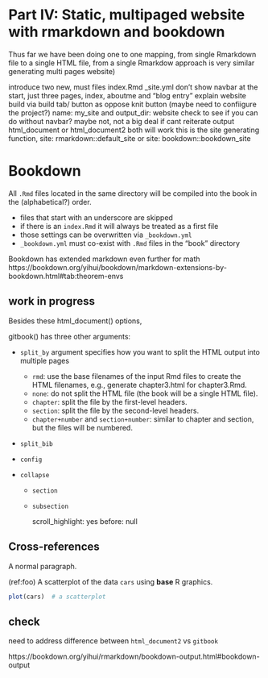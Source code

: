 # Part IV: Static, multipaged website with rmarkdown and bookdown

Thus far we have been doing one to one mapping, from single Rmarkdown file to a single HTML file,
from a single Rmarkdow approach is very similar generating multi pages website)

introduce two new, must files
 index.Rmd
_site.yml
don't show navbar at the start, just three pages, index, aboutme and "blog entry"
explain website build via build tab/ button as oppose knit button (maybe need to confiigure the project?)
name: my_site and output_dir: website
check to see if you can do without navbar? maybe not, not a big deal if cant
reiterate output html_document or html_document2 both will work
this is the site generating function, site: rmarkdown::default_site or site: bookdown::bookdown_site

# Bookdown

All `.Rmd` files located in the same directory will be compiled into the book in the (alphabetical?) order.

- files that start with an underscore are skipped
- if there is an `index.Rmd` it will always be treated as a first file
- those settings can be overwritten via `_bookdown.yml`
- `_bookdown.yml` must co-exist with `.Rmd` files in the "book" directory

Bookdown has extended markdown even further for math https://bookdown.org/yihui/bookdown/markdown-extensions-by-bookdown.html#tab:theorem-envs

## work in progress

Besides these html_document() options,

gitbook() has three other arguments:

- `split_by` argument specifies how you want to split the HTML output into multiple pages

    - `rmd`: use the base filenames of the input Rmd files to create the HTML filenames, e.g., generate chapter3.html for chapter3.Rmd.
    - `none`: do not split the HTML file (the book will be a single HTML file).
    - `chapter`: split the file by the first-level headers.
    - `section`: split the file by the second-level headers.
    - `chapter+number` and `section+number`: similar to chapter and section, but the files will be numbered.

- `split_bib`
- `config`

- `collapse`
    - `section`
    - `subsection`

      scroll_highlight: yes
      before: null


## Cross-references

A normal paragraph.

(ref:foo) A scatterplot of the data `cars` using **base** R graphics.

```r
plot(cars)  # a scatterplot
```

## check

need to address difference between `html_document2` vs `gitbook`

https://bookdown.org/yihui/rmarkdown/bookdown-output.html#bookdown-output
